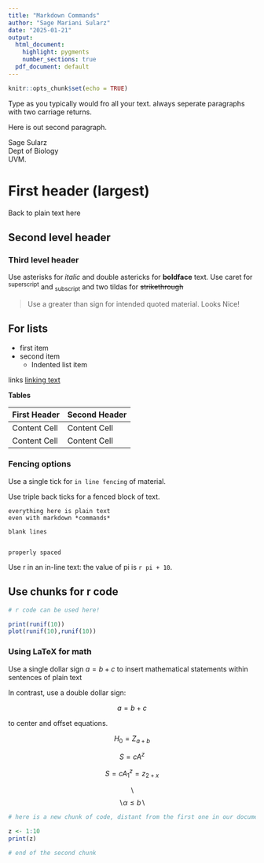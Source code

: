 ```yaml
---
title: "Markdown Commands"
author: "Sage Mariani Sularz"
date: "2025-01-21"
output: 
  html_document: 
    highlight: pygments
    number_sections: true
  pdf_document: default
---
```

```r
knitr::opts_chunk$set(echo = TRUE)
```


Type as you typically would fro all your text.
always seperate paragraphs with two carriage returns. 

Here is out second paragraph. 

Sage Sularz  
Dept of Biology <br>
UVM.  

# First header (largest)

Back to plain text here

## Second level header

### Third level header

Use asterisks for *italic* and double astericks for **boldface** text. 
Use caret for ^superscript^ and ~subscript~ and two tildas for ~~strikethrough~~

> Use a greater than sign for intended quoted material.
Looks Nice!

## For lists
- first item
- second item 
  + Indented list item
  
links [linking text](website address)

**Tables** <br>

First Header  | Second Header
------------- | -------------
Content Cell  | Content Cell
Content Cell  | Content Cell

### Fencing options

Use a single tick for `in line fencing` of material.

Use triple back ticks for a fenced block of text. 

```
everything here is plain text 
even with markdown *commands*

blank lines 


properly spaced

```

Use r in an in-line text:
the value of pi is `r pi + 10`.

## Use chunks for r code

```r
# r code can be used here!

print(runif(10))
plot(runif(10),runif(10))


```



### Using LaTeX for math 

Use a single dollar sign $a = b + c$ to insert 
mathematical statements within sentences of plain text

In contrast, use a double dollar sign: 

$$a = b + c$$

to center and offset equations.

$$H_0 = Z_{a + b}$$

$$S = cA^z$$

$$S=cA^z_1 = z_{2 + x}$$



$$\backslash$$
$$\backslash \alpha \le b \backslash$$


```r
# here is a new chunk of code, distant from the first one in our document.

z <- 1:10
print(z)

# end of the second chunk

```



